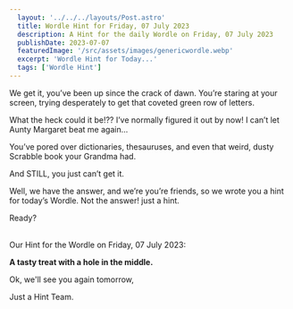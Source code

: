 ```yaml
---
  layout: '../../../layouts/Post.astro'
  title: Wordle Hint for Friday, 07 July 2023
  description: A Hint for the daily Wordle on Friday, 07 July 2023
  publishDate: 2023-07-07
  featuredImage: '/src/assets/images/genericwordle.webp'
  excerpt: 'Wordle Hint for Today...'
  tags: ['Wordle Hint']
---
```


  We get it, you’ve been up since the crack of dawn. You’re staring at your screen, trying desperately to get that coveted green row of letters. 

  What the heck could it be!??
  I’ve normally figured it out by now!
  I can’t let Aunty Margaret beat me again… 

  You’ve pored over dictionaries, thesauruses, and even that weird, dusty Scrabble book your Grandma had.

  And STILL, you just can’t get it. 

  Well, we have the answer, and we’re you’re friends, so we wrote you a hint for today’s Wordle.
  Not the answer! just a hint. 

  Ready?<br /><br />

  Our Hint for the Wordle on Friday, 07 July 2023:

  **A tasty treat with a hole in the middle.**

  Ok, we'll see you again tomorrow, 

  Just a Hint Team.
  